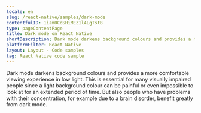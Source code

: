```yaml
---
locale: en
slug: /react-native/samples/dark-mode
contentfulID: 1iJm0CoSHiMEZ1l4LgTstB
type: pageContentPage
title: Dark mode on React Native
shortDescription: Dark mode darkens background colours and provides a more comfortable viewing experience in low light.
platformFilter: React Native
layout: Layout - Code samples
tag: React Native code sample
---
```


Dark mode darkens background colours and provides a more comfortable viewing experience in low light. This is essential for many visually impaired people since a light background colour can be painful or even impossible to look at for an extended period of time. But also people who have problems with their concentration, for example due to a brain disorder, benefit greatly from dark mode.

<CodeSample id="screen-dark-mode" locale="en" platform="react native"/>